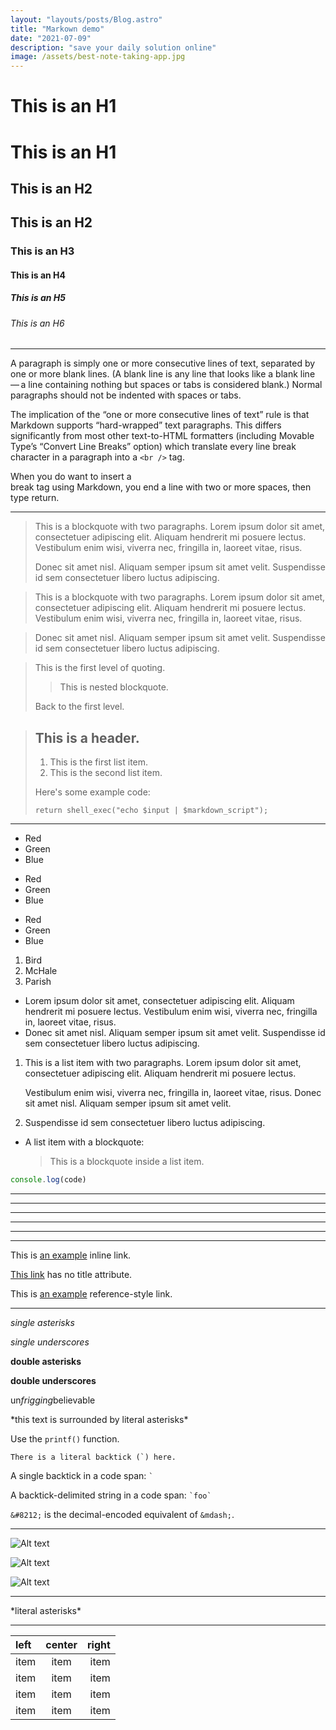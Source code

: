 ```yaml
---
layout: "layouts/posts/Blog.astro"
title: "Markown demo"
date: "2021-07-09"
description: "save your daily solution online"
image: /assets/best-note-taking-app.jpg
---
```


# This is an H1

This is an H1
===

## This is an H2

This is an H2
---

### This is an H3

#### This is an H4

##### This is an H5

###### This is an H6

---------------------------------------

A paragraph is simply one or more consecutive lines of text, separated by one or more blank lines. (A blank line is any line that looks like a blank line — a line containing nothing but spaces or tabs is considered blank.) Normal paragraphs should not be indented with spaces or tabs.

The implication of the “one or more consecutive lines of text” rule is that Markdown supports “hard-wrapped” text paragraphs. This differs significantly from most other text-to-HTML formatters (including Movable Type’s “Convert Line Breaks” option) which translate every line break character in a paragraph into a `<br />` tag.

When you do want to insert a <br /> break tag using Markdown, you end a line with two or more spaces, then type return.

---------------------------------------

> This is a blockquote with two paragraphs. Lorem ipsum dolor sit amet,
> consectetuer adipiscing elit. Aliquam hendrerit mi posuere lectus.
> Vestibulum enim wisi, viverra nec, fringilla in, laoreet vitae, risus.
> 
> Donec sit amet nisl. Aliquam semper ipsum sit amet velit. Suspendisse
> id sem consectetuer libero luctus adipiscing.

> This is a blockquote with two paragraphs. Lorem ipsum dolor sit amet,
consectetuer adipiscing elit. Aliquam hendrerit mi posuere lectus.
Vestibulum enim wisi, viverra nec, fringilla in, laoreet vitae, risus.

> Donec sit amet nisl. Aliquam semper ipsum sit amet velit. Suspendisse
id sem consectetuer libero luctus adipiscing.

> This is the first level of quoting.
>
> > This is nested blockquote.
>
> Back to the first level.

> ## This is a header.
> 
> 1.   This is the first list item.
> 2.   This is the second list item.
> 
> Here's some example code:
> 
>     return shell_exec("echo $input | $markdown_script");

---------------------------------------

*   Red
*   Green
*   Blue

+   Red
+   Green
+   Blue

-   Red
-   Green
-   Blue

1.  Bird
2.  McHale
3.  Parish

*   Lorem ipsum dolor sit amet, consectetuer adipiscing elit.
    Aliquam hendrerit mi posuere lectus. Vestibulum enim wisi,
    viverra nec, fringilla in, laoreet vitae, risus.
*   Donec sit amet nisl. Aliquam semper ipsum sit amet velit.
    Suspendisse id sem consectetuer libero luctus adipiscing.

1.  This is a list item with two paragraphs. Lorem ipsum dolor
    sit amet, consectetuer adipiscing elit. Aliquam hendrerit
    mi posuere lectus.

    Vestibulum enim wisi, viverra nec, fringilla in, laoreet
    vitae, risus. Donec sit amet nisl. Aliquam semper ipsum
    sit amet velit.

2.  Suspendisse id sem consectetuer libero luctus adipiscing.

*   A list item with a blockquote:

    > This is a blockquote
    > inside a list item.

```js
console.log(code)
```

---------------------------------------

* * *

***

*****

- - -

---------------------------------------

This is [an example](http://example.com/ "Title") inline link.

[This link](http://example.net/) has no title attribute.

This is [an example][id] reference-style link.

[foo]: http://example.com/  "Optional Title Here"
[foo]: http://example.com/  'Optional Title Here'
[foo]: http://example.com/  (Optional Title Here)

---------------------------------------

*single asterisks*

_single underscores_

**double asterisks**

__double underscores__

un*frigging*believable

\*this text is surrounded by literal asterisks\*

Use the `printf()` function.

``There is a literal backtick (`) here.``

A single backtick in a code span: `` ` ``

A backtick-delimited string in a code span: `` `foo` ``

`&#8212;` is the decimal-encoded equivalent of `&mdash;`.

---------------------------------------

![Alt text](/path/to/img.jpg)

![Alt text](/path/to/img.jpg "Optional title")

![Alt text][id]

[id]: url/to/image  "Optional title attribute"

---------------------------------------

\*literal asterisks\*

---------------------------------------

| left | center | right |
| :--- | :----: | ----: |
| item | item   | item  |
| item | item   | item  |
| item | item   | item  |
| item | item   | item  |
